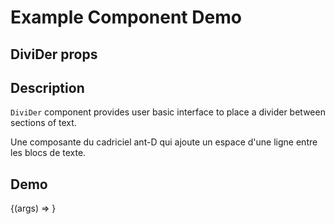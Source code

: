 
<Meta title="Example/DiviDer" component={DiviDer} />

# Example Component Demo

## DiviDer props
<Props of={DiviDer} />

## Description

`DiviDer` component provides user basic interface to place a divider between sections of text.

Une composante du cadriciel ant-D qui ajoute un espace d'une ligne entre les blocs de texte.

## Demo

<Canvas>
  <Story name="Example DiviDer">
    {(args) => <DiviDer {...args} />}
  </Story>
</Canvas>